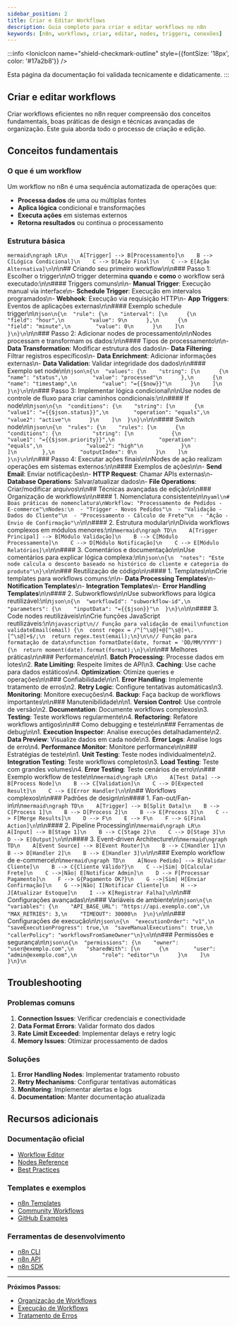 ---
sidebar_position: 2
title: Criar e Editar Workflows
description: Guia completo para criar e editar workflows no n8n
keywords: [n8n, workflows, criar, editar, nodes, triggers, conexões]
---

:::info
<IonicIcon name="shield-checkmark-outline" style={{fontSize: '18px', color: '#17a2b8'}} />

Esta página da documentação foi validada tecnicamente e didaticamente.
:::

## Criar e editar workflows

Criar workflows eficientes no n8n requer compreensão dos conceitos fundamentais, boas práticas de design e técnicas avançadas de organização. Este guia aborda todo o processo de criação e edição.

## Conceitos fundamentais

### O que é um workflow

Um workflow no n8n é uma sequência automatizada de operações que:

- **Processa dados** de uma ou múltiplas fontes
- **Aplica lógica** condicional e transformações
- **Executa ações** em sistemas externos
- **Retorna resultados** ou continua o processamento

### Estrutura básica

```mermaid\ngraph LR\n    A[Trigger] --> B[Processamento]\n    B --> C[Lógica Condicional]\n    C --> D[Ação Final]\n    C --> E[Ação Alternativa]\n```\n\n## Criando seu primeiro workflow\n\n### Passo 1: Escolher o trigger\n\nO trigger determina **quando** e **como** o workflow será executado:\n\n#### Triggers comuns\n\n- **Manual Trigger**: Execução manual via interface\n- **Schedule Trigger**: Execução em intervalos programados\n- **Webhook**: Execução via requisição HTTP\n- **App Triggers**: Eventos de aplicações externas\n\n#### Exemplo schedule trigger\n\n```json\n{\n  "rule": {\n    "interval": [\n      {\n        "field": "hour",\n        "value": 9\n      },\n      {\n        "field": "minute",\n        "value": 0\n      }\n    ]\n  }\n}\n```\n\n### Passo 2: Adicionar nodes de processamento\n\nNodes processam e transformam os dados:\n\n#### Tipos de processamento\n\n- **Data Transformation**: Modificar estrutura dos dados\n- **Data Filtering**: Filtrar registros específicos\n- **Data Enrichment**: Adicionar informações externas\n- **Data Validation**: Validar integridade dos dados\n\n#### Exemplo set node\n\n```json\n{\n  "values": {\n    "string": [\n      {\n        "name": "status",\n        "value": "processed"\n      },\n      {\n        "name": "timestamp",\n        "value": "={{$now}}"\n      }\n    ]\n  }\n}\n```\n\n### Passo 3: Implementar lógica condicional\n\nUse nodes de controle de fluxo para criar caminhos condicionais:\n\n#### If node\n\n```json\n{\n  "conditions": {\n    "string": [\n      {\n        "value1": "={{$json.status}}",\n        "operation": "equals",\n        "value2": "active"\n      }\n    ]\n  }\n}\n```\n\n#### Switch node\n\n```json\n{\n  "rules": {\n    "rules": [\n      {\n        "conditions": {\n          "string": [\n            {\n              "value1": "={{$json.priority}}",\n              "operation": "equals",\n              "value2": "high"\n            }\n          ]\n        },\n        "outputIndex": 0\n      }\n    ]\n  }\n}\n```\n\n### Passo 4: Executar ações finais\n\nNodes de ação realizam operações em sistemas externos:\n\n#### Exemplos de ações\n\n- **Send Email**: Enviar notificações\n- **HTTP Request**: Chamar APIs externas\n- **Database Operations**: Salvar/atualizar dados\n- **File Operations**: Criar/modificar arquivos\n\n## Técnicas avançadas de edição\n\n### Organização de workflows\n\n#### 1. Nomenclatura consistente\n\n```yaml\n# Boas práticas de nomenclatura\nWorkflow: "Processamento de Pedidos - E-commerce"\nNodes:\n  - "Trigger - Novos Pedidos"\n  - "Validação - Dados do Cliente"\n  - "Processamento - Cálculo de Frete"\n  - "Ação - Envio de Confirmação"\n```\n\n#### 2. Estrutura modular\n\nDivida workflows complexos em módulos menores:\n\n```mermaid\ngraph TD\n    A[Trigger Principal] --> B[Módulo Validação]\n    B --> C[Módulo Processamento]\n    C --> D[Módulo Notificação]\n    C --> E[Módulo Relatórios]\n```\n\n#### 3. Comentários e documentação\n\nUse comentários para explicar lógica complexa:\n\n```json\n{\n  "notes": "Este node calcula o desconto baseado no histórico do cliente e categoria do produto"\n}\n```\n\n### Reutilização de código\n\n#### 1. Templates\n\nCrie templates para workflows comuns:\n\n- **Data Processing Templates**\n- **Notification Templates**\n- **Integration Templates**\n- **Error Handling Templates**\n\n#### 2. Subworkflows\n\nUse subworkflows para lógica reutilizável:\n\n```json\n{\n  "workflowId": "subworkflow-id",\n  "parameters": {\n    "inputData": "={{$json}}"\n  }\n}\n```\n\n#### 3. Code nodes reutilizáveis\n\nCrie funções JavaScript reutilizáveis:\n\n```javascript\n// Função para validação de email\nfunction validateEmail(email) {\n  const regex = /^[^\s@]+@[^\s@]+\.[^\s@]+$/;\n  return regex.test(email);\n}\n\n// Função para formatação de data\nfunction formatDate(date, format = 'DD/MM/YYYY') {\n  return moment(date).format(format);\n}\n```\n\n## Melhores práticas\n\n### Performance\n\n1. **Batch Processing**: Processe dados em lotes\n2. **Rate Limiting**: Respeite limites de API\n3. **Caching**: Use cache para dados estáticos\n4. **Optimization**: Otimize queries e operações\n\n### Confiabilidade\n\n1. **Error Handling**: Implemente tratamento de erros\n2. **Retry Logic**: Configure tentativas automáticas\n3. **Monitoring**: Monitore execuções\n4. **Backup**: Faça backup de workflows importantes\n\n### Manutenibilidade\n\n1. **Version Control**: Use controle de versão\n2. **Documentation**: Documente workflows complexos\n3. **Testing**: Teste workflows regularmente\n4. **Refactoring**: Refatore workflows antigos\n\n## Como debugging e teste\n\n### Ferramentas de debug\n\n1. **Execution Inspector**: Analise execuções detalhadamente\n2. **Data Preview**: Visualize dados em cada node\n3. **Error Logs**: Analise logs de erro\n4. **Performance Monitor**: Monitore performance\n\n### Estratégias de teste\n\n1. **Unit Testing**: Teste nodes individualmente\n2. **Integration Testing**: Teste workflows completos\n3. **Load Testing**: Teste com grandes volumes\n4. **Error Testing**: Teste cenários de erro\n\n### Exemplo workflow de teste\n\n```mermaid\ngraph LR\n    A[Test Data] --> B[Process Node]\n    B --> C[Validation]\n    C --> D[Expected Result]\n    C --> E[Error Handler]\n```\n\n## Workflows complexos\n\n### Padrões de design\n\n#### 1. Fan-out/Fan-in\n\n```mermaid\ngraph TD\n    A[Trigger] --> B[Split Data]\n    B --> C[Process 1]\n    B --> D[Process 2]\n    B --> E[Process 3]\n    C --> F[Merge Results]\n    D --> F\n    E --> F\n    F --> G[Final Action]\n```\n\n#### 2. Pipeline Processing\n\n```mermaid\ngraph LR\n    A[Input] --> B[Stage 1]\n    B --> C[Stage 2]\n    C --> D[Stage 3]\n    D --> E[Output]\n```\n\n#### 3. Event-driven Architecture\n\n```mermaid\ngraph TD\n    A[Event Source] --> B[Event Router]\n    B --> C[Handler 1]\n    B --> D[Handler 2]\n    B --> E[Handler 3]\n```\n\n### Exemplo workflow de e-commerce\n\n```mermaid\ngraph TD\n    A[Novo Pedido] --> B[Validar Cliente]\n    B --> C{Cliente Válido?}\n    C -->|Sim| D[Calcular Frete]\n    C -->|Não| E[Notificar Admin]\n    D --> F[Processar Pagamento]\n    F --> G{Pagamento OK?}\n    G -->|Sim| H[Enviar Confirmação]\n    G -->|Não| I[Notificar Cliente]\n    H --> J[Atualizar Estoque]\n    I --> K[Registrar Falha]\n```\n\n## Configurações avançadas\n\n### Variáveis de ambiente\n\n```json\n{\n  "variables": {\n    "API_BASE_URL": "https://api.exemplo.com",\n    "MAX_RETRIES": 3,\n    "TIMEOUT": 30000\n  }\n}\n```\n\n### Configurações de execução\n\n```json\n{\n  "executionOrder": "v1",\n  "saveExecutionProgress": true,\n  "saveManualExecutions": true,\n  "callerPolicy": "workflowsFromSameOwner"\n}\n```\n\n### Permissões e segurança\n\n```json\n{\n  "permissions": {\n    "owner": "user@exemplo.com",\n    "sharedWith": [\n      {\n        "user": "admin@exemplo.com",\n        "role": "editor"\n      }\n    ]\n  }\n}\n```

## Troubleshooting

### Problemas comuns

1. **Connection Issues**: Verificar credenciais e conectividade
2. **Data Format Errors**: Validar formato dos dados
3. **Rate Limit Exceeded**: Implementar delays e retry logic
4. **Memory Issues**: Otimizar processamento de dados

### Soluções

1. **Error Handling Nodes**: Implementar tratamento robusto
2. **Retry Mechanisms**: Configurar tentativas automáticas
3. **Monitoring**: Implementar alertas e logs
4. **Documentation**: Manter documentação atualizada

## Recursos adicionais

### Documentação oficial

- [Workflow Editor](https://docs.n8n.io/workflows/editor)
- [Nodes Reference](https://docs.n8n.io/integrations/)
- [Best Practices](https://docs.n8n.io/workflows/best-practices/)

### Templates e exemplos

- [n8n Templates](https://n8n.io/templates/)
- [Community Workflows](https://community.n8n.io/)
- [GitHub Examples](https://github.com/n8n-io/n8n/tree/master/packages/cli/templates)

### Ferramentas de desenvolvimento

- [n8n CLI](https://docs.n8n.io/hosting/cli/)
- [n8n API](https://docs.n8n.io/api/)
- [n8n SDK](https://docs.n8n.io/integrations/creating-nodes/)

---

**Próximos Passos:**

- [Organização de Workflows](organizar)
- [Execução de Workflows](../execucoes)
- [Tratamento de Erros](../../logica-e-dados/flow-logic/error-handling)
